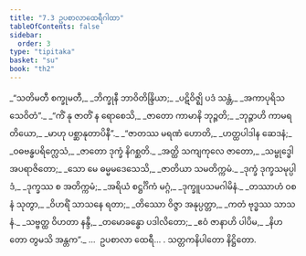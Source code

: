 ```yaml
---
title: "7.3 ဥပစာလာထေရီဂါထာ"
tableOfContents: false
sidebar:
  order: 3
type: "tipitaka"
basket: "su"
book: "th2"
---
```



<DynamicBreadcrumb />

<Division number="189" book="th2" e="ch" v="19" p="400">

<Paragraph number="255" type="verses" book="th2">
_“သတိမတီ စက္ခုမတီ,_  
_ဘိက္ခုနီ ဘာဝိတိန္ဒြိယာ;_  
_ပဋိဝိဇ္ဈိ ပဒံ သန္တံ,_  
_အကာပုရိသသေဝိတံ”._  

</Paragraph>

</Division>
<Division number="190" book="th2" e="ch" v="19" p="400">

<Paragraph number="256" type="verses" book="th2">
_“ကိံ နု ဇာတိံ န ရောစေသိ,_  
_ဇာတော ကာမာနိ ဘုဉ္ဇတိ;_  
_ဘုဉ္ဇာဟိ ကာမရတိယော,_  
_မာဟု ပစ္ဆာနုတာပိနီ”._  

</Paragraph>

</Division>
<Division number="191" book="th2" e="ch" v="19" p="400">

<Paragraph number="257" type="verses" book="th2">
_“ဇာတဿ မရဏံ ဟောတိ,_  
_ဟတ္ထပါဒါန ဆေဒနံ;_  
_ဝဓဗန္ဓပရိက္လေသံ,_  
_ဇာတော ဒုက္ခံ နိဂစ္ဆတိ._  

</Paragraph>

</Division>
<Division number="192" book="th2" e="ch" v="19" p="400">

<Paragraph number="258" type="verses" book="th2">
_အတ္ထိ သကျကုလေ ဇာတော,_  
_သမ္ဗုဒ္ဓေါ အပရာဇိတော;_  
_သော မေ ဓမ္မမဒေသေသိ,_  
_ဇာတိယာ သမတိက္ကမံ._  

</Paragraph>

</Division>
<Division number="193" book="th2" e="ch" v="19" p="400">

<Paragraph number="259" type="verses" book="th2">
_ဒုက္ခံ ဒုက္ခသမုပ္ပါဒံ,_  
_ဒုက္ခဿ စ အတိက္ကမံ;_  
_အရိယံ စဋ္ဌင်္ဂိကံ မဂ္ဂံ,_  
_ဒုက္ခူပသမဂါမိနံ._  

</Paragraph>

</Division>
<Division number="194" book="th2" e="ch" v="19" p="400">

<Paragraph number="260" type="verses" book="th2">
_တဿာဟံ ဝစနံ သုတွာ,_  
_ဝိဟရိံ သာသနေ ရတာ;_  
_တိဿော ဝိဇ္ဇာ အနုပ္ပတ္တာ,_  
_ကတံ ဗုဒ္ဓဿ သာသနံ._  

</Paragraph>

</Division>
<Division number="195" book="th2" e="ch" v="19" p="400">

<Paragraph number="261" type="verses" book="th2">
_သဗ္ဗတ္ထ ဝိဟတာ နန္ဒီ,_  
_တမောခန္ဓော ပဒါလိတော;_  
_ဧဝံ ဇာနာဟိ ပါပိမ,_  
_နိဟတော တွမသိ အန္တက”._  


</Paragraph>
</Division>

<Paragraph number="262" type="center" book="th2">
…  ဥပစာလာ ထေရီ… .



</Paragraph>

<Paragraph number="263" type="center" book="th2">
သတ္တကနိပါတော နိဋ္ဌိတော.
</Paragraph>